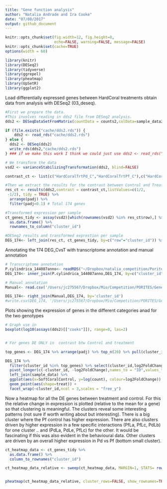 ```yaml
---
title: "Gene function analysis"
author: "Natalia Andrade and Ira Cooke"
date: "07/08/2017"
output: github_document
---
```


```r
knitr::opts_chunk$set(fig.width=12, fig.height=8,
                      echo=FALSE, warning=FALSE, message=FALSE)
knitr::opts_chunk$set(cache=TRUE)
options(width = 60)

library(knitr)
library(DESeq2)
library(tidyverse)
library(ggrepel)
library(pheatmap)
library(UpSetR)
library(ggplot2)
```



Load differentially expressed genes between HardCoral treatments obtain data from analysis with DESeq2 (03_deseq). 

```r
#First we prepare the data.  
#This involves reading in dds2 file from DESeq2 analysis.  
dds2 <- DESeqDataSetFromMatrix(countData = counts2,colData=sample_data2,design = ~  0+HardCoralTrt)

if (file.exists("cache/dds2.rds")) {
    dds2 <- read_rds("cache/dds2.rds")
} else {
  dds2 <- DESeq(dds2)
  write_rds(dds2,"cache/dds2.rds")
} ### if we make this work I think we could just use dds2 <- read_rds("cache/dds2.rds") ###

# We transform the data
vsd2 <- varianceStabilizingTransformation(dds2, blind=FALSE)

contrast_ct <- list(c("HardCoralTrtPd_C","HardCoralTrtPf_C"),c("HardCoralTrtPd_T","HardCoralTrtPf_T"))

#Then we extract the results for the contrast between Control and Treatment
res_ct <- results(dds2,contrast = contrast_ct,listValues=c(1/2,
 -1/2), tidy = TRUE) %>% 
  arrange(padj) %>% 
  filter(padj<0.1) # Total 174 genes

#Transformed expression per sample
ct_genes_tidy <- assay(vsd2)[which(rownames(vsd2) %in% res_ct$row),] %>%
  as.data.frame() %>%
  rownames_to_column("cluster_id")

#DESeq2 results and transformed exprestion per sample
DEG_174<- left_join(res_ct, ct_genes_tidy, by=c("row"="cluster_id")) %>% rename("cluster_id"="row")
```

Annotating the 174 DEG_CvsT with transcriptome annotation and manual annotation
```r

# Transcriptome annotation
P.cylindrica_144087anno<- readRDS("~/Dropbox/natalia_competition/Porites_competition/Annotation/data/P.cylindrica_144087anno.rda") %>% select(-PdLa,-PdLb, -PdLc,-PdLd,-PdLe, -PdC, -PfLa, -PfLb, -PfLc, -PfLd, -PfLe, -PfC)
DEG_174<- inner_join(P.cylindrica_144087anno,DEG_174, by=c("cluster_id"))

# Manual annotation
Manual<- read.csv('/Users/jc275567/Dropbox/Mio/Competition/PORITES/Gene_Function_Analysis/DE_193_database.csv')

DEG_174<- right_join(Manual,DEG_174, by='cluster_id')
#write.csv(DEG_174, '/Users/jc275567/Dropbox/Mio/Competition/PORITES/Gene_Function_Analysis/DE_174_database.csv')
```

Plots showing the expression of genes in the different categories anad for the two genotypes

```r
# Graph use in 
boxplot(log10(assays(dds2)[["cooks"]]), range=0, las=2)


# For genes DE ONLY in  contrast btw Control and treatment

top_genes <- DEG_174 %>% arrange(padj) %>% top_n(20) %>% pull(cluster_id)

DEG_174 %>%
  filter(cluster_id %in% top_genes) %>% select(cluster_id,log2FoldChange, PdLa,PdLb, PdLc,PdLe, PdC, PfLa, PfLb, PfLc, PfLd, PfLe, PfC) %>% 
  pivot_longer(c(-cluster_id, -log2FoldChange),names_to = "ID",values_to="count") %>%
  left_join(sample_data) %>% 
  ggplot(aes(x=SoftCoralControl, y=log(count), colour=log2FoldChange)) +
  geom_point(aes(shape=treat)) +
  facet_wrap(~cluster_id,ncol = 3,scales = "free_y")
```

Now a heatmap for all the DE genes between treatment and control. For this the relative change in expression is plotted (relative to the mean for a gene) so that clustering is meaningful. The clusters reveal some interesting patterns (not sure if worth writing about but interesting).  There is a big cluster where the Pf control has higher expression.  There are also clusters driven by higher expression in a few specific interactions (PfLa, PfLc, PdLb) for one cluster .. and (PdLa, PdLe, PfLc) for the other.  It would be fascinating if this was also evident in the behavioural data.  Other clusters are driven by an overall higher expression in Pd vs Pf (bottom small cluster).


```r
ct_heatmap_data <- ct_genes_tidy %>%
  as.data.frame() %>%
  column_to_rownames("cluster_id")

ct_heatmap_data_relative <- sweep(ct_heatmap_data, MARGIN=1, STATS= rowMeans(ct_heatmap_data))


pheatmap(ct_heatmap_data_relative, cluster_rows=FALSE, show_rownames=TRUE,cluster_cols=TRUE)
```

